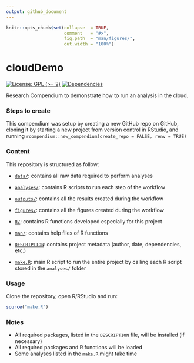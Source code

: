 ```yaml
---
output: github_document
---
```


<!-- README.md is generated from README.Rmd. Please edit that file -->


```r
knitr::opts_chunk$set(collapse  = TRUE,
                      comment   = "#>",
                      fig.path  = "man/figures/",
                      out.width = "100%")
```



# cloudDemo


<!-- badges: start -->
[![License: GPL (>= 2)](https://img.shields.io/badge/License-GPL%20%28%3E%3D%202%29-blue.svg)](https://choosealicense.com/licenses/gpl-2.0/)
[![Dependencies](https://img.shields.io/badge/dependencies-7/106-orange?style=flat)](#)
<!-- badges: end -->


Research Compendium to demonstrate how to run an analysis in the cloud.



### Steps to create

This compendium was setup by creating a new GitHub repo on GitHub, cloning it by starting a new project from version control in RStudio, and running `rcompendium::new_compendium(create_repo = FALSE, renv = TRUE)`



### Content

This repository is structured as follow:

- [`data/`](https://github.com/see24/cloudDemo/tree/master/data):
contains all raw data required to perform analyses

- [`analyses/`](https://github.com/see24/cloudDemo/tree/master/analyses/):
contains R scripts to run each step of the workflow

- [`outputs/`](https://github.com/see24/cloudDemo/tree/master/outputs):
contains all the results created during the workflow

- [`figures/`](https://github.com/see24/cloudDemo/tree/master/figures):
contains all the figures created during the workflow

- [`R/`](https://github.com/see24/cloudDemo/tree/master/R):
contains R functions developed especially for this project

- [`man/`](https://github.com/see24/cloudDemo/tree/master/man):
contains help files of R functions

- [`DESCRIPTION`](https://github.com/see24/cloudDemo/tree/master/DESCRIPTION):
contains project metadata (author, date, dependencies, etc.)

- [`make.R`](https://github.com/see24/cloudDemo/tree/master/make.R):
main R script to run the entire project by calling each R script stored in the `analyses/` folder



### Usage

Clone the repository, open R/RStudio and run:

```r
source("make.R")
```



### Notes

- All required packages, listed in the `DESCRIPTION` file, will be installed (if necessary)
- All required packages and R functions will be loaded
- Some analyses listed in the `make.R` might take time
